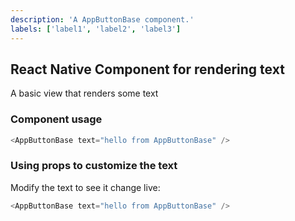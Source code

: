 ```yaml
---
description: 'A AppButtonBase component.'
labels: ['label1', 'label2', 'label3']
---
```



## React Native Component for rendering text

A basic view that renders some text

### Component usage
```js
<AppButtonBase text="hello from AppButtonBase" />
```

### Using props to customize the text

Modify the text to see it change live:
```js live
<AppButtonBase text="hello from AppButtonBase" />
```
